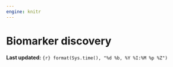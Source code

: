 ```yaml
---
engine: knitr
---
```

# Biomarker discovery {#sec-week8}
**Last updated:** `{r} format(Sys.time(), "%d %b, %Y %I:%M %p %Z")`

